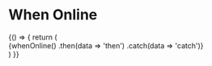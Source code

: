 

<Meta title="MDX/Helpers/When Online" />

# When Online

<!-- add a plugin description -->

<Canvas>
  <Story name="When Online Usage">
    {() => {
      return (
        <div>
          {whenOnline()
            .then(data => 'then')
            .catch(data => 'catch')}
        </div>
      )
    }}
  </Story>
</Canvas>
